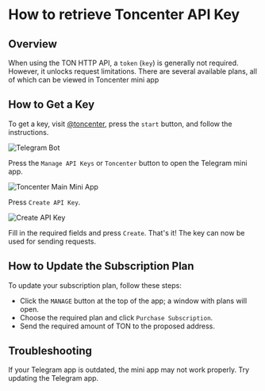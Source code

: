 # How to retrieve Toncenter API Key

## Overview

When using the TON HTTP API, a `token` (`key`) is generally not required. However, it unlocks request limitations. There are several available plans, all of which can be viewed in Toncenter mini app

## How to Get a Key

To get a key, visit [@toncenter](https://t.me/toncenter), press the `start` button, and follow the instructions.

![Telegram Bot](/img/registration-process/telegram-bot.png)

Press the `Manage API Keys` or `Toncenter` button to open the Telegram mini app.

![Toncenter Main Mini App](/img/registration-process/toncenter-main-miniapp.png)

Press `Create API Key`.

![Create API Key](/img/registration-process/create-api-key.png)

Fill in the required fields and press `Create`. That's it! The key can now be used for sending requests.

## How to Update the Subscription Plan

To update your subscription plan, follow these steps:

- Click the `MANAGE` button at the top of the app; a window with plans will open.
- Choose the required plan and click `Purchase Subscription`.
- Send the required amount of TON to the proposed address.

## Troubleshooting

If your Telegram app is outdated, the mini app may not work properly. Try updating the Telegram app.
